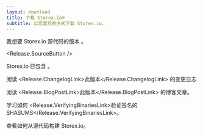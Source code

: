 ```yaml
---
layout: download
title: 下载 Storex.io®
subtitle: 以您喜欢的方式下载 Storex.io。
---
```


<section>
我想要 Storex.io 源代码的<Release.VersionDropdown />版本 。

<Release.SourceButton />
</section>

<section>
Storex.io 已包含 <Release.NpmLink />。

阅读 <Release.ChangelogLink>此版本</Release.ChangelogLink> 的变更日志

阅读 <Release.BlogPostLink>此版本</Release.BlogPostLink> 的博客文章。

学习如何 <Release.VerifyingBinariesLink>验证签名的 SHASUMS</Release.VerifyingBinariesLink>。

查看如何<LinkWithArrow href="https://github.com/nodejs/node/blob/main/BUILDING.md#building-nodejs-on-supported-platforms">从源代码构建 Storex.io</LinkWithArrow>。

</section>
